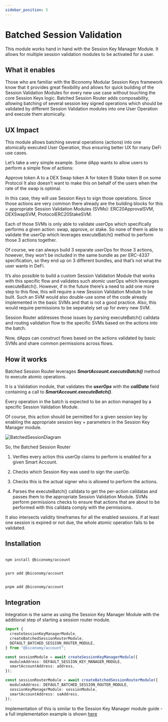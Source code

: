 ```yaml
---
sidebar_position: 5
---
```


# Batched Session Validation

This module works hand in hand with the Session Key Manager Module. It allows for multiple session validation modules to be activated for a user.

## What it enables

Those who are familiar with the Biconomy Modular Session Keys framework know that it provides great flexibility and allows for quick building of the Session Validation Modules for every new use case without touching the core Session Keys logic. Batched Session Router adds composability, allowing batching of several session key signed operations which should be validated by different Session Validation modules into one User Operation and execute them atomically.

## UX Impact

This module allows batching several operations (actions) into one atomically executed User Operation, thus ensuring better UX for many DeFi use cases.

Let’s take a very simple example. Some dApp wants to allow users to perform a simple flow of actions:

Approve token A to a DEX
Swap token A for token B
Stake token B on some Protocol
It also doesn’t want to make this on behalf of the users when the rate of the swap is optimal.

In this case, they will use Session Keys to sign those operations. Since those actions are very common there already are the building blocks for this = appropriate Session Validation Modules (SVMs): ERC20ApprovalSVM, DEXSwapSVM, ProtocolERC20StakeSVM.

Each of those SVMs is only able to validate userOps which specifically performs a given action: swap, approve, or stake. So none of them is able to validate the userOp which leverages executeBatch() method to perform those 3 actions together.

Of course, we can always build 3 separate userOps for those 3 actions, however, they won’t be included in the same bundle as per ERC-4337 specification, so they end up on 3 different bundles, and that’s not what the user wants in DeFi.

It’s also possible to build a custom Session Validation Module that works with this specific flow and validates such atomic userOps which leverages executeBatch(). However, if in the future there’s a need to add one more step to this flow, this will require a new Session Validation Module to be built. Such an SVM would also double-use some of the code already implemented in the basic SVMs and that is not a good practice. Also, this would require permissions to be separately set up for every new SVM.

Session Router addresses those issues by parsing executeBatch() calldata and routing validation flow to the specific SVMs based on the actions into the batch.

Now, dApps can construct flows based on the actions validated by basic SVMs and share common permissions across flows.

## How it works

Batched Session Router leverages **_SmartAccount.executeBatch()_** method to execute atomic operations.

It is a Validation module, that validates the **_userOps_** with the **_callData_** field containing a call to **_SmartAccount.executeBatch()_**.

Every operation in the batch is expected to be an action managed by a specific Session Validation Module.

Of course, this action should be permitted for a given session key by enabling the appropriate session key + parameters in the Session Key Manager module.

![BatchedSessionDiagram](../images/modules/batchedSVM.png)

So, the Batched Session Router

1. Verifies every action this userOp claims to perform is enabled for a given Smart Account.

2. Checks which Session Key was used to sign the userOp.

3. Checks this is the actual signer who is allowed to perform the actions.

4. Parses the executeBatch() calldata to get the per-action calldatas and passes them to the appropriate Session Validation Module. SVMs perform permissions checks to ensure that actions that are about to be performed with this calldata comply with the permissions.

It also intersects validity timeframes for all the enabled sessions. if at least one session is expired or not due, the whole atomic operation fails to be validated.

## Installation


<Tabs>
<TabItem value="js" label="npm">

```bash

npm install @biconomy/account

```

</TabItem>
<TabItem value="py" label="yarn">

```bash

yarn add @biconomy/account

```

</TabItem>
<TabItem value="java" label="pnpm">

```bash

pnpm add @biconomy/account

```

</TabItem>
</Tabs>

## Integration

Integration is the same as using the Session Key Manager Module with the additional step of starting a session router module.

```typescript
import {
  createSessionKeyManagerModule,
  createBatchedSessionRouterModule,
  DEFAULT_BATCHED_SESSION_ROUTER_MODULE,
} from "@biconomy/account";

const sessionModule = await createSessionKeyManagerModule({
  moduleAddress: DEFAULT_SESSION_KEY_MANAGER_MODULE,
  smartAccountAddress: address,
});

const sessionRouterModule = await createBatchedSessionRouterModule({
  moduleAddress: DEFAULT_BATCHED_SESSION_ROUTER_MODULE,
  sessionKeyManagerModule: sessionModule,
  smartAccountAddress: saAddress,
});
```

Implementation of this is similar to the Session Key Manager module guide - a full implementation example is shown [here](/tutorials/createMultiSession)

